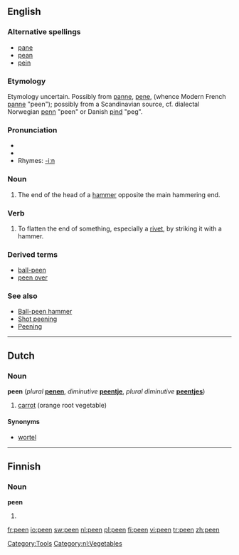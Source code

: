 {{wikipedia}}
==English==

===Alternative spellings===
* [[pane]]
* [[pean]]
* [[pein]]

===Etymology===
Etymology uncertain.  Possibly from {{OF.}} [[panne]], [[pene]], (whence Modern French [[panne]] "peen"); possibly from a Scandinavian source, cf. dialectal Norwegian [[penn]] "peen" or Danish [[pind]] "peg".

{{etystub}}

===Pronunciation===
* {{IPA|/piː/}}
* {{audio|en-us-peen.ogg|Audio (US)}}
* Rhymes: [[Rhymes:English:-iːn|-iːn]]

===Noun===
{{en-noun}}

# The end of the head of a [[hammer]] opposite the main hammering end.

===Verb===
{{en-verb}}

# To flatten the end of something, especially a [[rivet]], by striking it with a hammer.

===Derived terms===
* [[ball-peen]]
* [[peen over]]

===See also===
* [[w:Ball-peen hammer|Ball-peen hammer]]
* [[w:Shot peening|Shot peening]]
* [[w:Peening|Peening]]

[[Category:Tools]]

----

==Dutch==

===Noun===
'''peen''' (''plural'' '''[[penen]]''', ''diminutive'' '''[[peentje]]''', ''plural diminutive'' '''[[peentjes]]''')

# [[carrot]] (orange root vegetable)

====Synonyms====
* [[wortel]]

[[Category:nl:Vegetables]]

----

==Finnish==

===Noun===
'''peen'''

# {{fi-form of|pee|type=noun|case=genitive|pl=singular}}

[[fr:peen]]
[[io:peen]]
[[sw:peen]]
[[nl:peen]]
[[pl:peen]]
[[fi:peen]]
[[vi:peen]]
[[tr:peen]]
[[zh:peen]]